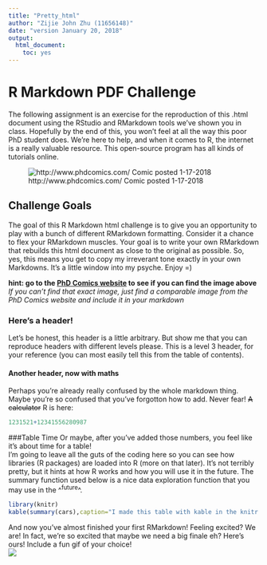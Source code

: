 ```yaml
---
title: "Pretty_html"
author: "Zijie John Zhu (11656148)"
date: "version January 20, 2018"
output:
  html_document:
    toc: yes
---
```


# R Markdown PDF Challenge
The following assignment is an exercise for the reproduction of this .html document using the RStudio and RMarkdown tools we’ve shown you in class. Hopefully by the end of this, you won’t feel at all the way this poor PhD student does. We’re here to help, and when it comes to R, the internet is a really valuable resource. This open-source program has all kinds of tutorials online.

![http://www.phdcomics.com/ Comic posted 1-17-2018](http://www.phdcomics.com/comics/archive/phd011718s.gif)

## Challenge Goals
The goal of this R Markdown html challenge is to give you an opportunity to play with a bunch of different RMarkdown formatting. Consider it a chance to flex your RMarkdown muscles. Your goal is to write your own RMarkdown that rebuilds this html document as close to the original as possible. So, yes, this means you get to copy my irreverant tone exactly in your own Markdowns. It’s a little window into my psyche. Enjoy =)  

**hint: go to the [PhD Comics website](http://www.phdcomics.com/) to see if you can find the image above**  
*If you can’t find that exact image, just find a comparable image from the PhD Comics website and include it in your markdown*

### Here’s a header!
Let’s be honest, this header is a little arbitrary. But show me that you can reproduce headers with different levels please. This is a level 3 header, for your reference (you can most easily tell this from the table of contents).

#### Another header, now with maths
Perhaps you’re already really confused by the whole markdown thing. Maybe you’re so confused that you’ve forgotton how to add. Never fear! ~~A calculator~~ R is here:

```r
1231521+12341556280987
```

###Table Time
Or maybe, after you’ve added those numbers, you feel like it’s about time for a table!  
I’m going to leave all the guts of the coding here so you can see how libraries (R packages) are loaded into R (more on that later). It’s not terribly pretty, but it hints at how R works and how you will use it in the future. The summary function used below is a nice data exploration function that you may use in the ^^future^^.

```r
library(knitr)
kable(summary(cars),caption="I made this table with kable in the knitr package library")
```

And now you’ve almost finished your first RMarkdown! Feeling excited? We are! In fact, we’re so excited that maybe we need a big finale eh? Here’s ours! Include a fun gif of your choice!  
![](https://i.imgur.com/A40o10Q.gif)